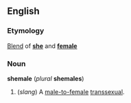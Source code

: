 ==English==
===Etymology===
[[Blend]] of '''[[she]]''' and '''[[female]]'''

===Noun===
'''shemale''' (''plural'' '''shemales''')

#(''slang'') A [[male-to-female]] [[transsexual]].<!--pre-operative?-->